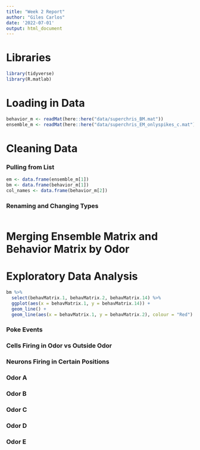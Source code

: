 ```yaml
---
title: "Week 2 Report"
author: "Giles Carlos"
date: '2022-07-01'
output: html_document
---
```


# Libraries

```r
library(tidyverse)
library(R.matlab)
```

# Loading in Data

```r
behavior_m <- readMat(here::here("data/superchris_BM.mat"))
ensemble_m <- readMat(here::here("data/superchris_EM_onlyspikes_c.mat"))
```

# Cleaning Data

### Pulling from List

```r
em <- data.frame(ensemble_m[1])
bm <- data.frame(behavior_m[1]) 
col_names <- data.frame(behavior_m[2])
```

### Renaming and Changing Types

```r

```


# Merging Ensemble Matrix and Behavior Matrix by Odor 


# Exploratory Data Analysis

```r
bm %>% 
  select(behavMatrix.1, behavMatrix.2, behavMatrix.14) %>% 
  ggplot(aes(x = behavMatrix.1, y = behavMatrix.14)) + 
  geom_line() +
  geom_line(aes(x = behavMatrix.1, y = behavMatrix.2), colour = "Red")
```

### Poke Events

### Cells Firing in Odor vs Outside Odor

### Neurons Firing in Certain Positions 

### Odor A

### Odor B

### Odor C

### Odor D

### Odor E